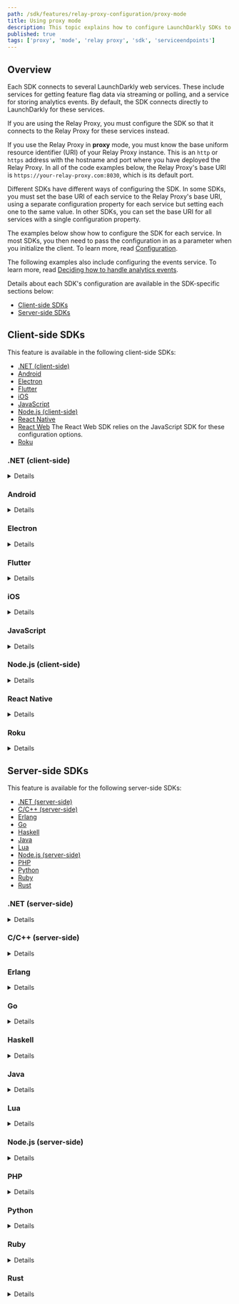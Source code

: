 ```yaml
---
path: /sdk/features/relay-proxy-configuration/proxy-mode
title: Using proxy mode
description: This topic explains how to configure LaunchDarkly SDKs to connect to your Relay Proxy when you are running in proxy mode.
published: true
tags: ['proxy', 'mode', 'relay proxy', 'sdk', 'serviceendpoints']
---
```


## Overview

Each SDK connects to several LaunchDarkly web services. These include services for getting feature flag data via streaming or polling, and a service for storing analytics events. By default, the SDK connects directly to LaunchDarkly for these services.

If you are using the Relay Proxy, you must configure the SDK so that it connects to the Relay Proxy for these services instead.

If you use the Relay Proxy in **proxy** mode, you must know the base uniform resource identifier (URI) of your Relay Proxy instance. This is an `http` or `https` address with the hostname and port where you have deployed the Relay Proxy. In all of the code examples below, the Relay Proxy's base URI is `https://your-relay-proxy.com:8030`, which is its default port.

Different SDKs have different ways of configuring the SDK. In some SDKs, you must set the base URI of each service to the Relay Proxy's base URI, using a separate configuration property for each service but setting each one to the same value. In other SDKs, you can set the base URI for all services with a single configuration property.

The examples below show how to configure the SDK for each service. In most SDKs, you then need to pass the configuration in as a parameter when you initialize the client. To learn more, read [Configuration](/sdk/features/config).

The following examples also include configuring the events service. To learn more, read [Deciding how to handle analytics events](/sdk/features/relay-proxy-configuration#deciding-how-to-handle-analytics-events).

Details about each SDK's configuration are available in the SDK-specific sections below:

* [Client-side SDKs](#client-side-sdks)
* [Server-side SDKs](#server-side-sdks)

## Client-side SDKs

This feature is available in the following client-side SDKs:

* [.NET (client-side)](#net-client-side)
* [Android](#android)
* [Electron](#electron)
* [Flutter](#flutter)
* [iOS](#ios)
* [JavaScript](#javascript)
* [Node.js (client-side)](#nodejs-client-side)
* [React Native](#react-native)
* [React Web](#javascript) The React Web SDK relies on the JavaScript SDK for these configuration options.
* [Roku](#roku)


### .NET (client-side)

<Details summary="Expand .NET (client-side) code sample">

To connect the SDK to the Relay Proxy, use the `ServiceEndpoints` builder method and `Components.ServiceEndpoints().RelayProxy` to specify the base URI of your Relay Proxy:

<CodeSample>
<CSTab label="C#">

```csharp
var config = Configuration.Builder("mobile-key-123abc")
    .ServiceEndpoints(Components.ServiceEndpoints()
      .RelayProxy("https://your-relay-proxy.com:8030"))
    .Build();
```
</CSTab>
</CodeSample>
</Details>

### Android

<Details summary="Expand Android code sample">

To connect the SDK to the Relay Proxy, use the `streamUri`, `pollUri`, and `eventsUri` builder methods to specify the base URI of your Relay Proxy:

<CodeSample>
<CSTab label="Java">

```java
LDConfig ldConfig = new LDConfig.Builder()
  .mobileKey("mobile-key-123abc")
  .streamUri(Uri.parse("https://your-relay-proxy.com:8030"))
  .pollUri(Uri.parse("https://your-relay-proxy.com:8030"))
  .eventsUri(Uri.parse("https://your-relay-proxy.com:8030"))
  .build();
```

</CSTab>
<CSTab label="Kotlin">

```kotlin
val ldConfig: LDConfig = LDConfig.Builder()
  .setMobileKey("mobile-key-123abc")
  .streamUri(Uri.parse("https://your-relay-proxy.com:8030"))
  .pollUri(Uri.parse("https://your-relay-proxy.com:8030"))
  .eventsUri(Uri.parse("https://your-relay-proxy.com:8030"))
  .build();
```

</CSTab>
</CodeSample>
</Details>

### Electron

<Details summary="Expand Electron code sample">

To connect the SDK to the Relay Proxy, set the `streamUrl`, `baseUrl`, and `eventsUrl` options to the base URI of your Relay Proxy:

<CodeSample>
<CSTab label="JavaScript">

```js
const options = {
  streamUrl: 'https://your-relay-proxy.com:8030',
  baseUrl: 'https://your-relay-proxy.com:8030',
  eventsUrl: 'https://your-relay-proxy.com:8030'
};
```

</CSTab>
<CSTab label="TypeScript">

```ts
import * as LDElectron from 'launchdarkly-electron-client-sdk';

const options: LDElectron.LDOptions = {
  streamUrl: 'https://your-relay-proxy.com:8030',
  baseUrl: 'https://your-relay-proxy.com:8030',
  eventsUrl: 'https://your-relay-proxy.com:8030',
};
```

</CSTab>
</CodeSample>
</Details>

### Flutter

<Details summary="Expand Flutter code sample">

To connect the SDK to the Relay Proxy, use the `streamUri`, `pollUri`, and `eventsUri` builder methods to specify the base URI of your Relay Proxy:

<CodeSample>
<CSTab label="Dart">

```dart
LDConfig ldConfig = LDConfigBuilder("mobile-key-123abc")
  .streamUri("https://your-relay-proxy.com:8030")
  .pollUri("https://your-relay-proxy.com:8030")
  .eventsUri("https://your-relay-proxy.com:8030")
  .build();
```

</CSTab>
</CodeSample>
</Details>

### iOS

<Details summary="Expand iOS code sample">

To connect the SDK to the Relay Proxy, set the `streamUrl`, `baseUrl`, and `eventsUrl` properties to the base URI of your Relay Proxy:

<CodeSample>
<CSTab label="Swift">

```swift
var ldConfig = LDConfig(mobileKey: "mobile-key-123abc")
ldConfig.streamUrl = URL(string: "https://your-relay-proxy.com:8030")
ldConfig.baseUrl = URL(string: "https://your-relay-proxy.com:8030")
ldConfig.eventsUrl = URL(string: "https://your-relay-proxy.com:8030")
```

</CSTab>
<CSTab label="Objective-C">

```objectivec
LDConfig *ldConfig = [[LDConfig alloc] initWithMobileKey:@"mobile-key-123abc"];
ldConfig.streamUrl = URL(string: "https://your-relay-proxy.com:8030")
ldConfig.baseUrl = URL(string: "https://your-relay-proxy.com:8030")
ldConfig.eventsUrl = URL(string: "https://your-relay-proxy.com:8030")
```

</CSTab>
</CodeSample>
</Details>

### JavaScript

<Details summary="Expand JavaScript code sample">

To connect the SDK to the Relay Proxy, set the `streamUrl`, `baseUrl`, and `eventsUrl` properties to the base URI of your Relay Proxy:

<CodeSample>
<CSTab label="JavaScript">

```js
const options = {
  streamUrl: 'https://your-relay-proxy.com:8030',
  baseUrl: 'https://your-relay-proxy.com:8030',
  eventsUrl: 'https://your-relay-proxy.com:8030'
};

```

</CSTab>
<CSTab label="TypeScript">

```ts
import * as ld from 'launchdarkly-js-client-sdk';

const options: ld.LDOptions = {
  streamUrl: 'https://your-relay-proxy.com:8030',
  baseUrl: 'https://your-relay-proxy.com:8030',
  eventsUrl: 'https://your-relay-proxy.com:8030',
};
```

</CSTab>
</CodeSample>
</Details>

### Node.js (client-side)

<Details summary="Expand Node.js (client-side) code sample">

To connect the SDK to the Relay Proxy, set the `streamUrl`, `baseUrl`, and `eventsUrl` properties to the base URI of your Relay Proxy:

<CodeSample>
<CSTab label="JavaScript">

```js
const options = {
  streamUrl: 'https://your-relay-proxy.com:8030',
  baseUrl: 'https://your-relay-proxy.com:8030',
  eventsUrl: 'https://your-relay-proxy.com:8030'
};
```

</CSTab>
<CSTab label="TypeScript">

```ts
import * as ld from 'launchdarkly-node-client-sdk';

const options: ld.LDOptions = {
  streamUrl: 'https://your-relay-proxy.com:8030',
  baseUrl: 'https://your-relay-proxy.com:8030',
  eventsUrl: 'https://your-relay-proxy.com:8030',
};
```

</CSTab>
</CodeSample>
</Details>

### React Native

<Details summary="Expand React Native code sample">

To connect the SDK to the Relay Proxy, set the `streamUrl`, `pollUrl`, and `eventsUrl` properties to the base URI of your Relay Proxy:

<CodeSample>
<CSTab label="JavaScript">

```js
let config = {
  mobileKey: 'mobile-key-123abc',
  streamUrl: 'https://your-relay-proxy.com:8030',
  pollUrl: 'https://your-relay-proxy.com:8030',
  eventsUrl: 'https://your-relay-proxy.com:8030',
};
```

</CSTab>
<CSTab label="TypeScript">

```ts
import LDClient, * as ld from 'launchdarkly-react-native-client-sdk';

let config: ld.LDConfig = {
  mobileKey: 'mobile-key-123abc',
  streamUrl: 'https://your-relay-proxy.com:8030',
  pollUrl: 'https://your-relay-proxy.com:8030',
  eventsUrl: 'https://your-relay-proxy.com:8030',
};
```

</CSTab>
</CodeSample>

In version 6.x and earlier, the config properties were named `streamUri`, `pollUri`, and `eventsUri`. They have been renamed to `streamUrl`, `pollUrl`, and `eventsUrl` in version 7.0.

</Details>

### Roku

<Details summary="Expand Roku code sample">

<Callout intent="warning">
<CalloutTitle>The Relay Proxy only works with the Roku SDK in polling mode</CalloutTitle>
<CalloutDescription>

The Relay Proxy works when the Roku SDK is in polling mode only. You cannot use the Relay Proxy if the Roku SDK is in streaming mode.

</CalloutDescription>
</Callout>

To connect the SDK to the Relay Proxy, use the `setStreamURI`, `setAppURI`, and `setEventsURI` methods to specify the base URI of your Relay Proxy:

<CodeSample>
<CSTab label="BrightScript">

```brightscript
REM for a legacy Roku application
config = LaunchDarklyConfig("mobile-key-123abc")

REM for a SceneGraph Roku Application
config = LaunchDarklyConfig("mobile-key-123abc", CLIENT_SCENEGRAPH_NODE)

config.setStreamURI("https://your-relay-proxy.com:8030")
config.setAppURI("https://your-relay-proxy.com:8030")
config.setEventsURI("https://your-relay-proxy.com:8030")
```

</CSTab>
</CodeSample>
</Details>

## Server-side SDKs

This feature is available for the following server-side SDKs:

* [.NET (server-side)](#net-server-side)
* [C/C++ (server-side)](#cc-server-side)
* [Erlang](#erlang)
* [Go](#go)
* [Haskell](#haskell)
* [Java](#java)
* [Lua](#lua)
* [Node.js (server-side)](#nodejs-server-side)
* [PHP](#php)
* [Python](#python)
* [Ruby](#ruby)
* [Rust](#rust)

### .NET (server-side)

<Details summary="Expand .NET (server-side) code sample">

To connect the SDK to the Relay Proxy, use the `ServiceEndpoints` builder method and `Components.ServiceEndpoints().RelayProxy` to specify the base URI of your Relay Proxy:

<CodeSample>
<CSTab label=".NET SDK v6.3 and later (C#)">

```csharp
var config = Configuration.Builder("sdk-key-123abc")
    .ServiceEndpoints(Components.ServiceEndpoints()
      .RelayProxy("https://your-relay-proxy.com:8030"))
    .Build();
```

</CSTab>
<CSTab label=".NET SDK v6.2.x and earlier (C#)">

```csharp
// Prior to version 6.3.0, the base URI had to be specified for each service,
// depending on which services you were actually using. To use the Relay
// Proxy in proxy mode for both streaming and events:

var config = Configuration.Builder("sdk-key-123abc")
    .DataSource(Components.StreamingDataSource()
       .BaseUri("https://your-relay-proxy.com:8030"))
    .Events(Components.SendEvents()
       .BaseUri("https://your-relay-proxy.com:8030"))
    .Build();

// Alternatively, if you are using the Relay Proxy in proxy mode for streaming,
// but want to send events directly to LaunchDarkly, use:

var config = Configuration.Builder("sdk-key-123abc")
    .DataSource(Components.StreamingDataSource()
      .BaseUri("https://your-relay-proxy.com:8030"))
    .Build();
```

</CSTab>
</CodeSample>
</Details>

### C/C++ (server-side)

<Details summary="Expand C/C++ (server-side) code sample">

To connect the SDK to the Relay Proxy, use `LDConfigSetStreamURI`, `LDConfigSetBaseURI`, and `LDConfigSetEventsURI` to specify the base URI of your Relay Proxy:

<CodeSample>
<CSTab label="C/C++">

```c
struct LDConfig *config = LDConfigNew("sdk-key-123abc");
LDConfigSetStreamURI(config, "https://your-relay-proxy.com:8030");
LDConfigSetBaseURI(config, "https://your-relay-proxy.com:8030");
LDConfigSetEventsURI(config, "https://your-relay-proxy.com:8030");
```

</CSTab>
</CodeSample>
</Details>

### Erlang

<Details summary="Expand Erlang code sample">

To connect the SDK to the Relay Proxy, set the `stream_uri`, `base_uri`, and `events_uri` properties to the base URI of your Relay Proxy:

<CodeSample>
<CSTab label="Erlang">

```erlang
ldclient:start_instance("sdk-key-123abc", #{
  stream_uri => "https://your-relay-proxy.com:8030",
  base_uri => "https://your-relay-proxy.com:8030",
  events_uri => "https://your-relay-proxy.com:8030"
})
```

</CSTab>
</CodeSample>
</Details>

### Go

<Details summary="Expand Go code sample">

To connect the SDK to the Relay Proxy, use the `Config.ServiceEndpoints` property and `ldcomponents.RelayProxyEndpoints()` to specify the base URI of your Relay Proxy:

<CodeSample>
<CSTab label="Go">

```go
// To use the Replay Proxy in proxy mode for both streaming and events:

config := ld.Config{
    ServiceEndpoints: ldcomponents.RelayProxyEndpoints(
      "https://your-relay-proxy.com:8030"),
}

// Alternatively, to use the Relay Proxy in proxy mode for streaming,
// but send events directly to LaunchDarkly, use:
config := ld.Config{
    ServiceEndpoints: ldcomponents.RelayProxyEndpointsWithoutEvents(
        "https://your-relay-proxy.com:8030"),
}
```

</CSTab>
</CodeSample>
</Details>

### Haskell

<Details summary="Expand Haskell code sample">

To connect the SDK to the Relay Proxy, use `configSetStreamURI`, `configSetBaseURI`, and `configSetEventsURI` to specify the base URI of your Relay Proxy:

<CodeSample>
<CSTab label="Haskell">

```haskell
{-# LANGUAGE OverloadedStrings #-}

import LaunchDarkly.Server.Config

import Data.Function ((&))

config :: Config
config = (makeConfig "sdk-key-123abc")
    & configSetStreamURI "https://your-relay-proxy.com:8030"
    & configSetBaseURI "https://your-relay-proxy.com:8030"
    & configSetEventsURI "https://your-relay-proxy.com:8030"
```

</CSTab>
</CodeSample>
</Details>

### Java

<Details summary="Expand Java code sample">

To connect the SDK to the Relay Proxy, use the `serviceEndpoints` builder method and `Components.serviceEndpoints().relayProxy` to specify the base URI of your Relay Proxy:

<CodeSample>
<CSTab label="Java SDK v5.9 and later">

```java
LDConfig config = new LDConfig.Builder()
  .serviceEndpoints(Components.serviceEndpoints()
    .relayProxy("https://your-relay-proxy.com:8030"))
  .build();
```

</CSTab>
<CSTab label="Java SDK v5.8.x and earlier">

```java
// Prior to version 5.9.0, the base URI had to be specified for each service,
// depending on which services you were actually using. To use the Relay
// Proxy in proxy mode for both streaming and events:

LDConfig config = new LDConfig.Builder()
  .dataSource(Components.streamingDataSource()
    .baseURI(URI.create("https://your-relay-proxy.com:8030"))
  .events(Components.sendEvents()
    .baseURI(URI.create("https://your-relay-proxy.com:8030"))
  .build();

// Alternatively, if you use the Relay Proxy in proxy mode for streaming
// but want to send events directly to LaunchDarkly, use:

LDConfig config = new LDConfig.Builder()
  .dataSource(Components.streamingDataSource()
    .baseURI(URI.create("https://your-relay-proxy.com:8030"))
  .build();
```

</CSTab>
</CodeSample>
</Details>

### Lua

<Details summary="Expand Lua code sample">

To connect the SDK to the Relay Proxy, set the `streamURI`, `baseURI`, and `eventsURI` properties to the base URI of your Relay Proxy:

<CodeSample>
<CSTab label="Lua">

```lua
local config = {
    key = sdk-key-123abc,
    streamURI = "https://your-relay-proxy.com:8030",
    baseUri = "https://your-relay-proxy.com:8030",
    eventsURI = "https://your-relay-proxy.com:8030",
}
```

</CSTab>
</CodeSample>
</Details>

### Node.js (server-side)

<Details summary="Expand Node.js (server-side) code sample">

To connect the SDK to the Relay Proxy, set the `streamUri`, `baseUri`, and `eventsUri` properties to the base URI of your Relay Proxy:

<CodeSample>
<CSTab label="JavaScript">

```js
const options = {
  streamUri: 'https://your-relay-proxy.com:8030',
  baseUri: 'https://your-relay-proxy.com:8030',
  eventsUri: 'https://your-relay-proxy.com:8030',
};
```

</CSTab>
<CSTab label="TypeScript">

```ts
import * as ld from 'launchdarkly-node-server-sdk';

const options ld.LDOptions = {
  streamUri: 'https://your-relay-proxy.com:8030',
  baseUri: 'https://your-relay-proxy.com:8030',
  eventsUri: 'https://your-relay-proxy.com:8030',
};
```

</CSTab>
</CodeSample>
</Details>

### PHP

<Details summary="Expand PHP code sample">

To connect the SDK to the Relay Proxy, set the `base_uri` and `events_uri` properties to the base URI of your Relay Proxy:

<CodeSample>
<CSTab label="PHP">

```php
$client = new LaunchDarkly\LDClient("sdk-key-123abc",
    [ "base_uri" => "https://your-relay-proxy.com:8030",
      "events_uri" => "https://your-relay-proxy.com:8030" ]);
```

</CSTab>
</CodeSample>

There is not a streaming service for the PHP SDK.
</Details>

### Python

<Details summary="Expand Python code sample">

To connect the SDK to the Relay Proxy, set the `stream_uri`, `base_uri`, and `events_uri` properties to the base URI of your Relay Proxy:

<CodeSample>
<CSTab label="Python">

```python
config = Config(sdk_key='sdk-key-123abc',
  stream_uri="https://your-relay-proxy.com:8030",
  base_uri="https://your-relay-proxy.com:8030",
  events_uri="https://your-relay-proxy.com:8030")
```

</CSTab>
</CodeSample>
</Details>

### Ruby

<Details summary="Expand Ruby code sample">

To connect the SDK to the Relay Proxy, set the service endpoints to the base URI of your Relay Proxy:

<CodeSample>
<CSTab label="Ruby">

```ruby
config = LaunchDarkly::Config.new(
  stream_uri: "https://your-relay-proxy.com:8030",
  base_uri: "https://your-relay-proxy.com:8030",
  events_uri: "https://your-relay-proxy.com:8030")
```

</CSTab>
</CodeSample>
</Details>

### Rust

<Details summary="Expand Rust code sample">

To connect the SDK to the Relay Proxy, use the `ConfigBuilder` and `ServiceEndpointsBuilder` to specify the base URI of your Relay Proxy:

<CodeSample>
<CSTab label="Rust">

```rust
let config = ConfigBuilder::new("sdk-key-123abc")
    .service_endpoints(
        ServiceEndpointsBuilder::new().relay_proxy("https://your-relay-proxy.com:8030"),
    )
    .build();
```

</CSTab>
</CodeSample>

</Details>
